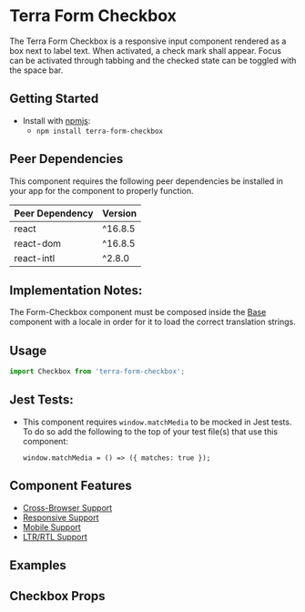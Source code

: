 


<Badge />

# Terra Form Checkbox

The Terra Form Checkbox is a responsive input component rendered as a box next to label text. When activated, a check mark shall appear. Focus can be activated through tabbing and the checked state can be toggled with the space bar.

## Getting Started

- Install with [npmjs](https://www.npmjs.com):
  - `npm install terra-form-checkbox`

<!-- AUTO-GENERATED-CONTENT:START Peer Dependencies -->
## Peer Dependencies

This component requires the following peer dependencies be installed in your app for the component to properly function.

| Peer Dependency | Version |
|-|-|
| react | ^16.8.5 |
| react-dom | ^16.8.5 |
| react-intl | ^2.8.0 |

<!-- AUTO-GENERATED-CONTENT:END -->

## Implementation Notes:
The Form-Checkbox component must be composed inside the [Base][1] component with a locale in order for it to load the correct translation strings.

[1]: https://engineering.cerner.com/terra-core/components/terra-base/base/base

## Usage

```jsx
import Checkbox from 'terra-form-checkbox';
```

## Jest Tests:
* This component requires `window.matchMedia` to be mocked in Jest tests. To do so add the following to the top of your test file(s) that use this component:
    ```
    window.matchMedia = () => ({ matches: true });
    ```

## Component Features
 * [Cross-Browser Support](https://engineering.cerner.com/terra-ui/contributing/terra-ui/component-standards#cross-browser-support)
 * [Responsive Support](https://engineering.cerner.com/terra-ui/contributing/terra-ui/component-standards#responsive-support)
 * [Mobile Support](https://engineering.cerner.com/terra-ui/contributing/terra-ui/component-standards#mobile-support)
 * [LTR/RTL Support](https://engineering.cerner.com/terra-ui/contributing/terra-ui/component-standards#ltr--rtl-support)

## Examples
<DefaultCheckbox title="Default Checkbox" />
<DisabledCheckbox title="Disabled Checkbox" />
<HiddenLabelCheckbox title="Hidden Label Checkbox" />
<LongTextCheckbox title="Long Text Checkbox" />
<InlineCheckboxes title="Multiple Inline Checkboxes" />
<MultipleCheckboxes title="Multiple Checkboxes - first defaults to checked" />
<MobileCheckbox title="[Theme Specific] Resize checkboxes on non-desktop touch device" />

## Checkbox Props
<CheckboxPropsTable />